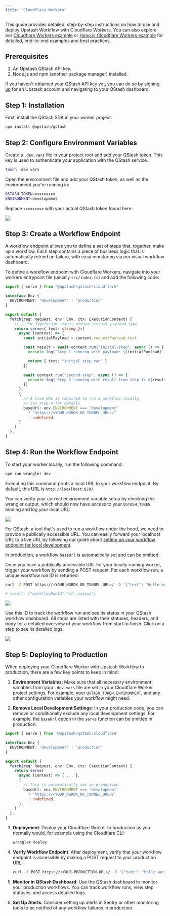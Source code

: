 ```yaml
---
title: "Cloudflare Workers"
---
```


This guide provides detailed, step-by-step instructions on how to use and deploy Upstash Workflow with Cloudflare Workers. You can also explore our [Cloudflare Workers example](https://github.com/upstash/qstash-js/tree/main/examples/workflow/cloudflare-workers) or [Hono.js Cloudflare Workers example](https://github.com/upstash/qstash-js/tree/main/examples/workflow/cloudflare-workers-hono) for detailed, end-to-end examples and best practices.

## Prerequisites

1. An Upstash QStash API key.
2. Node.js and npm (another package manager) installed.

If you haven't obtained your QStash API key yet, you can do so by [signing up](https://console.upstash.com/login) for an Upstash account and navigating to your QStash dashboard.

## Step 1: Installation

First, install the QStash SDK in your worker project:

```bash Terminal
npm install @upstash/qstash
```

## Step 2: Configure Environment Variables

Create a `.dev.vars` file in your project root and add your QStash token. This key is used to authenticate your application with the QStash service.

```bash Terminal
touch .dev.vars
```

Open the environment file and add your QStash token, as well as the environment you're running in:

```bash .dev.vars
QSTASH_TOKEN=xxxxxxxxx
ENVIRONMENT=development
```

Replace `xxxxxxxxx` with your actual QStash token found here:

<Frame>
  <img src="/img/qstash-workflow/qstash_token.png" />
</Frame>

## Step 3: Create a Workflow Endpoint

A workflow endpoint allows you to define a set of steps that, together, make up a workflow. Each step contains a piece of business logic that is automatically retried on failure, with easy monitoring via our visual workflow dashboard.

To define a workflow endpoint with Cloudflare Workers, navigate into your workers entrypoint file (usually `src/index.ts`) and add the following code:

```typescript src/index.ts
import { serve } from "@upstash/qstash/cloudflare"

interface Env {
  ENVIRONMENT: "development" | "production"
}

export default {
  fetch(req: Request, env: Env, ctx: ExecutionContext) {
    // 👇 For TypeScript users: define initial payload type
    return serve<{ text: string }>(
      async (context) => {
        const initialPayload = context.requestPayload.text

        const result = await context.run("initial-step", async () => {
          console.log(`Step 1 running with payload: ${initialPayload}`)

          return { text: "initial step ran" }
        })

        await context.run("second-step", async () => {
          console.log(`Step 2 running with result from step 1: ${result.text}`)
        })
      },
      {
        // A live URL is required to run a workflow locally,
        // see step 4 for details
        baseUrl: env.ENVIRONMENT === "development" 
          ? "https://<YOUR_NGROK_OR_TUNNEL_URL>/" 
          : undefined,
      }
    )
  },
}
```

## Step 4: Run the Workflow Endpoint

To start your worker locally, run the following command:

```bash Terminal
npm run wrangler dev
```

Executing this command prints a local URL to your workflow endpoint. By default, this URL is `http://localhost:8787`.

You can verify your correct environment variable setup by checking the wrangler output, which should now have access to your `QSTASH_TOKEN` binding and log your local URL:

<Frame>
  <img src="/img/qstash-workflow/wrangler.png" />
</Frame>

For QStash, a tool that's used to run a workflow under the hood, we need to provide a publically accessible URL. You can easily forward your localhost URL to a live URL by following our guide about [setting up your workflow endpoint for local development](/qstash/workflow/howto/local-development).

In production, a workflow `baseUrl` is automatically set and can be omitted.

Once you have a publically accessible URL for your locally running worker, trigger your workflow by sending a POST request. For each workflow run, a unique workflow run ID is returned:

```bash Terminal
curl -X POST https://<YOUR_NGROK_OR_TUNNEL_URL>/ -D '{"text": "hello world!"}'

# result: {"workflowRunId":"wfr_xxxxxx"}
```

<Frame>
  <img src="/img/qstash-workflow/workers_local_request.png" />
</Frame>

Use this ID to track the workflow run and see its status in your QStash workflow dashboard. All steps are listed with their statuses, headers, and body for a detailed overview of your workflow from start to finish. Click on a step to see its detailed logs.

<Frame>
  <img src="/img/qstash-workflow/dashboard.png" />
</Frame>

## Step 5: Deploying to Production

When deploying your Cloudflare Worker with Upstash Workflow to production, there are a few key points to keep in mind:

1. **Environment Variables**: Make sure that all necessary environment variables from your `.dev.vars` file are set in your Cloudflare Worker project settings. For example, your `QSTASH_TOKEN`, `ENVIRONMENT`, and any other configuration variables your workflow might need.

2. **Remove Local Development Settings**: In your production code, you can remove or conditionally exclude any local development settings. For example, the `baseUrl` option in the `serve` function can be omitted in production:

```typescript src/index.ts
import { serve } from '@upstash/qstash/cloudflare'

interface Env {
  ENVIRONMENT: 'development' | 'production'
}

export default {
  fetch(req: Request, env: Env, ctx: ExecutionContext) {
    return serve(
      async (context) => { ... },
      {
        // This is automatically set in production
        baseUrl: env.ENVIRONMENT === 'development' 
          ? 'https://<YOUR_NGROK_OR_TUNNEL_URL>/' 
          : undefined,
      },
    )
  },
}
```

3. **Deployment**: Deploy your Cloudflare Worker to production as you normally would, for example using the Cloudflare CLI:

   ```bash Terminal
   wrangler deploy
   ```

4. **Verify Workflow Endpoint**: After deployment, verify that your workflow endpoint is accessible by making a POST request to your production URL:

   ```bash Terminal
   curl -X POST https://<YOUR-PRODUCTION-URL>/ -D '{"text": "hello world!"}'
   ```

5. **Monitor in QStash Dashboard**: Use the QStash dashboard to monitor your production workflows. You can track workflow runs, view step statuses, and access detailed logs.

6. **Set Up Alerts**: Consider setting up alerts in Sentry or other monitoring tools to be notified of any workflow failures in production.
